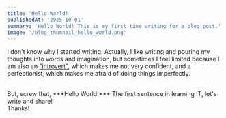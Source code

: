 ```yaml
---
title: 'Hello World!'
publishedAt: '2025-10-01'
summary: 'Hello World! This is my first time writing for a blog post.'
image: '/blog_thumnail_hello_world.png'
---
```


I don't know why I started writing. Actually, I like writing and pouring my thoughts into words and imagination, but sometimes I feel limited because I am also an ["introvert"](https://www.16personalities.com/articles/am-i-an-introvert), which makes me not very confident, and a perfectionist, which makes me afraid of doing things imperfectly.

<br />
But, screw that, ***Hello World!*** The first sentence in learning IT, let's write and
share!
<br />
Thanks!
